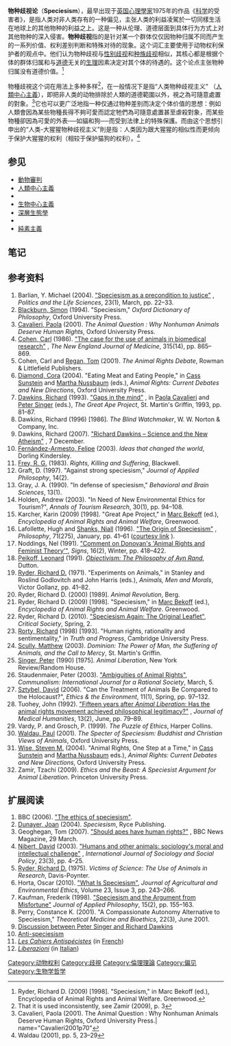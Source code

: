 
'''物种歧视论'''（'''Speciesism'''），最早出现于[[英国|英国]][[心理學家|心理學家]]{{le|理察‧莱德|Richard D. Ryder}}1975年的作品《[[科学|科学]]的受害者》，是指人类对非人类存有的一种偏见，主张人类的利益凌駕於一切同樣生活在地球上的其他物种的利益之上。这是一种从伦理、道德层面到具体行为方式上对其他物种的深入侵害。'''物种歧视'''指的是针对某一个群体仅仅因物种归属不同而产生的一系列价值、权利差别判断和特殊对待的现象。这个词汇主要使用于动物权利保护者的观点中。他们认为物种歧视与[[性别歧视|性别歧视]]和[[种族歧视|种族歧视]]相似，其核心都是根据个体的群体归属和与[[道德|道德]]无关的[[生理|生理]]因素决定对其个体的待遇的。这个论点主张物种归属没有道德价值。<ref>Ryder, Richard D. (2009) [1998]. "Speciesism," in Marc Bekoff (ed.), Encyclopedia of Animal Rights and Animal Welfare. Greenwood.</ref>

物種歧視这个词在用法上多种多样<ref>That it is used inconsistently, see Zamir (2009), p. 3</ref>，在一般情况下是指“人类物种歧视主义” （[[人類中心主義|人類中心主義]]），即把非人类的动物排除於人類的道德範圍以外，視之為可隨意處置的對象。<ref>Cavalieri, Paola (2001). The Animal Question : Why Nonhuman Animals Deserve Human Rights, Oxford University Press.| name="Cavalieri2001p70"</ref>它也可以更广泛地指一种仅通过物种差别而决定个体价值的思想：例如人類會因為某些物種長得不夠可愛而認定牠們為可隨意處置甚至虐殺對象，而某些物種卻因為可愛的外表──如貓和狗──而受到法律上的特殊保護。而由这个思想引申出的“人类-大猩猩物种歧视主义”則是指：人类因为跟大猩猩的相似性而更倾向于保护大猩猩的权利（相较于保护猫狗的权利）。<ref name=Waldau2001p5>Waldau (2001), pp. 5, 23–29</ref>

==参见==
{{wiktionary}}
<!-- Please avoid repeating links -->
{{div col|2}}
*[[動物審判|動物審判]]
*[[人類中心主義|人類中心主義]]
*{{tsl|en|Antinaturalism (politics)|反自然主义 (政治)}}
*[[生物中心主義|生物中心主義]]
*[[深層生態學|深層生態學]]
*{{tsl|en|Sentiocentrism|知觉中心主义}}
*[[純素主義|純素主義]]
{{div col end}}

==笔记==
{{Reflist}}

==参考资料==
{{refbegin}}
#Barlian, Y. Michael (2004). [http://www.ncbi.nlm.nih.gov/pubmed/16859377 "Speciesism as a precondition to justice"] {{Wayback|url=http://www.ncbi.nlm.nih.gov/pubmed/16859377 |date=20190629063710 }}, ''Politics and the Life Sciences'', 23(1), March, pp. 22–33.
#[[Simon_Blackburn|Blackburn, Simon]] (1994). "Speciesism," ''Oxford Dictionary of Philosophy'', Oxford University Press.
#[[Paola_Cavalieri|Cavalieri, Paola]] (2001). ''The Animal Question : Why Nonhuman Animals Deserve Human Rights'', Oxford University Press.
#[[Carl_Cohen|Cohen, Carl]] (1986). [http://spot.colorado.edu/~heathwoo/phil1200,Spr07/cohen.pdf "The case for the use of animals in biomedical research"] {{Wayback|url=http://spot.colorado.edu/~heathwoo/phil1200,Spr07/cohen.pdf |date=20111127200740 }}, ''The New England Journal of Medicine'', 315(14), pp. 865–869.
#Cohen, Carl and [[Tom_Regan|Regan, Tom]] (2001). ''The Animal Rights Debate'', Rowman & Littlefield Publishers.
#[[Cora_Diamond|Diamond, Cora]] (2004). "Eating Meat and Eating People," in [[Cass_Sunstein|Cass Sunstein]] and [[Martha_Nussbaum|Martha Nussbaum]] (eds.), ''Animal Rights: Current Debates and New Directions'', Oxford University Press.
#[[Richard_Dawkins|Dawkins, Richard]] (1993). [http://www.animal-rights-library.com/texts-m/dawkins01.htm "Gaps in the mind"] {{Wayback|url=http://www.animal-rights-library.com/texts-m/dawkins01.htm |date=20190702055735 }}, in [[Paola_Cavalieri|Paola Cavalieri]] and [[Peter_Singer|Peter Singer]] (eds.), ''The Great Ape Project'', St. Martin's Griffin, 1993, pp. 81–87.
#Dawkins, Richard (1996) [1986]. ''The Blind Watchmaker'', W. W. Norton & Company, Inc.
#Dawkins, Richard (2007). [http://www.pointofinquiry.org/richard_dawkins_science_and_the_new_atheism "Richard Dawkins – Science and the New Atheism"] {{Wayback|url=http://www.pointofinquiry.org/richard_dawkins_science_and_the_new_atheism |date=20171128183539 }}, 7 December.
#[[Felipe_Fernández-Armesto|Fernández-Armesto, Felipe]] (2003). ''Ideas that changed the world'', Dorling Kindersley.
#[[Raymond_Frey|Frey, R. G.]] (1983). ''Rights, Killing and Suffering'', Blackwell.
#Graft, D. (1997). "Against strong speciesism," ''Journal of Applied Philosophy'', 14(2).
#Gray, J. A. (1990). "In defense of speciesism," ''Behavioral and Brain Sciences'', 13(1).
#Holden, Andrew (2003). "In Need of New Environmental Ethics for Tourism?", ''Annals of Tourism Research'', 30(1), pp. 94–108.
#Karcher, Karin (2009) [1998]. "Great Ape Project," in [[Marc_Bekoff|Marc Bekoff]] (ed.), ''Encyclopedia of Animal Rights and Animal Welfare'', Greenwood.
#Lafollette, Hugh and [[Niall_Shanks|Shanks, Niall]] (1996). [http://www.jstor.org/stable/3751526 "The Origin of Speciesism"] {{Wayback|url=http://www.jstor.org/stable/3751526 |date=20190615100428 }}, ''Philosophy'', 71(275), January, pp. 41–61 ([http://www.hughlafollette.com/papers/origin.of.speciesism.pdf courtesy link] {{Wayback|url=http://www.hughlafollette.com/papers/origin.of.speciesism.pdf |date=20191012074502 }}).
#Noddings, Nel (1991). [http://www.jstor.org/discover/10.2307/3174525 "Comment on Donovan's 'Animal Rights and Feminist Theory'"], ''Signs'', 16(2), Winter, pp. 418–422.
#[[Leonard_Peikoff|Peikoff, Leonard]] (1991). ''[[Objectivism:_The_Philosophy_of_Ayn_Rand|Objectivism: The Philosophy of Ayn Rand]]'', Dutton.
#[[Richard_D._Ryder|Ryder, Richard D.]] (1971). "Experiments on Animals," in Stanley and Roslind Godlovitch and John Harris (eds.), ''Animals, Men and Morals'', Victor Gollanz, pp. 41–82.
#Ryder, Richard D. (2000) [1989]. ''Animal Revolution'', Berg.
#Ryder, Richard D. (2009) [1998]. "Speciesism," in [[Marc_Bekoff|Marc Bekoff]] (ed.), ''Encyclopedia of Animal Rights and Animal Welfare''. Greenwood.
#Ryder, Richard D. (2010). [https://web.archive.org/web/20121114004403/http://www.criticalsocietyjournal.org.uk/Archives_files/1.%20Speciesism%20Again.pdf "Speciesism Again: The Original Leaflet"], ''Critical Society'', Spring, 2.
#[[Richard_Rorty|Rorty, Richard]] (1998) [1993]. "Human rights, rationality and sentimentality," in ''Truth and Progress'', Cambridge University Press.
#[[Matthew_Scully|Scully, Matthew]] (2003). ''Dominion: The Power of Man, the Suffering of Animals, and the Call to Mercy'', St. Martin's Griffin.
#[[Peter_Singer|Singer, Peter]] (1990) [1975]. ''Animal Liberation'', New York Review/Random House.
#Staudenmaier, Peter (2003). [https://web.archive.org/web/20050317052329/http://www.communalism.org/Archive/5/aar.print.html "Ambiguities of Animal Rights"], ''Communalism: International Journal for a Rational Society'', March, 5.
#[[David_Sztybel|Sztybel, David]] (2006). "Can the Treatment of Animals Be Compared to the Holocaust?", ''Ethics & the Environment'', 11(1), Spring, pp. 97–132.
#Tuohey, John (1992). [http://www.ncbi.nlm.nih.gov/pubmed/11652083 "Fifteen years after ''Animal Liberation'': Has the animal rights movement achieved philosophical legitimacy?"] {{Wayback|url=http://www.ncbi.nlm.nih.gov/pubmed/11652083 |date=20190702043951 }}, ''Journal of Medical Humanities'', 13(2), June, pp. 79–89.
#Vardy, P. and Grosch, P. (1999). ''The Puzzle of Ethics'', Harper Collins.
#[[Paul_Waldau|Waldau, Paul]] (2001). ''The Specter of Speciesism: Buddhist and Christian Views of Animals'', Oxford University Press.
#[[Steven_M._Wise|Wise, Steven M.]] (2004). "Animal Rights, One Step at a Time," in [[Cass_Sunstein|Cass Sunstein]] and [[Martha_Nussbaum|Martha Nussbaum]] eds.), ''Animal Rights: Current Debates and New Directions'', Oxford University Press.
#Zamir, Tzachi (2009). ''Ethics and the Beast: A Speciesist Argument for Animal Liberation''. Princeton University Press.
{{refend}}

==扩展阅读==
{{refbegin}}
#BBC (2006). [https://web.archive.org/web/20080501065957/http://www.bbc.co.uk/religion/ethics/animals/rights/speciesism.shtml "The ethics of speciesism"].
#[[Joan_Dunayer|Dunayer, Joan]] (2004). ''Speciesism'', Ryce Publishing.
#Geoghegan, Tom (2007). [http://news.bbc.co.uk/2/hi/uk_news/magazine/6505691.stm "Should apes have human rights?"] {{Wayback|url=http://news.bbc.co.uk/2/hi/uk_news/magazine/6505691.stm |date=20201109041221 }}, BBC News Magazine, 29 March.
#[[David_Nibert|Nibert, David]] (2003). [http://www.emeraldinsight.com/journals.htm?articleid=850441 "Humans and other animals: sociology's moral and intellectual challenge"] {{Wayback|url=http://www.emeraldinsight.com/journals.htm?articleid=850441 |date=20131210151815 }}, ''International Journal of Sociology and Social Policy'', 23(3), pp. 4–25.
#[[Richard_D._Ryder|Ryder, Richard D.]] (1975). ''Victims of Science: The Use of Animals in Research'', Davis-Poynter.
#Horta, Oscar (2010). [https://web.archive.org/web/20160303202552/http://api.ning.com/files/dPZ2w*4DiBZTUYdkjzkPSzvLZuF5z-GBbTT41zr0o6qIxk*rhxvwEYtdDZv2GCcbehSNWq6c*QRxsoxgGIWYo0D41fwvhPdb/horta_speciesism1.pdf "What Is Speciesism"], ''Journal of Agricultural and Environmental Ethics'', Volume 23, Issue 3, pp. 243–266.
#Kaufman, Frederik (1998). [http://onlinelibrary.wiley.com/doi/10.1111/1468-5930.00083/abstract "Speciesism and the Argument from Misfortune"] {{Wayback|url=http://onlinelibrary.wiley.com/doi/10.1111/1468-5930.00083/abstract |date=20170630042306 }} ''Journal of Applied Philosophy'', 15(2), pp. 155–163.
#Perry, Constance K. (2001). "A Compassionate Autonomy Alternative to Speciesism," ''Theoretical Medicine and Bioethics'', 22(3), June 2001.
#[http://www.youtube.com/watch?v=GYYNY2oKVWU&feature=player_embedded Discussion between Peter Singer and Richard Dawkins] {{Wayback|url=http://www.youtube.com/watch?v=GYYNY2oKVWU&feature=player_embedded |date=20160416132112 }}
#[http://www.antispe.de/english.html Anti-speciesism ] {{Wayback|url=http://www.antispe.de/english.html |date=20070205085406 }}
#''[http://www.cahiers-antispecistes.org/ Les Cahiers Antispécistes] {{Wayback|url=http://www.cahiers-antispecistes.org/ |date=20000521125116 }}'' (in [[French_language|French]])
#''[https://web.archive.org/web/20111215052918/http://www.liberazioni.org/archivio-numeri.html Liberazioni]'' (in [[Italian_language|Italian]])
{{refend}}

[[Category:动物权利|Category:动物权利]]
[[Category:歧視|Category:歧視]]
[[Category:倫理理論|Category:倫理理論]]
[[Category:偏见|Category:偏见]]
[[Category:生物学哲学|Category:生物学哲学]]